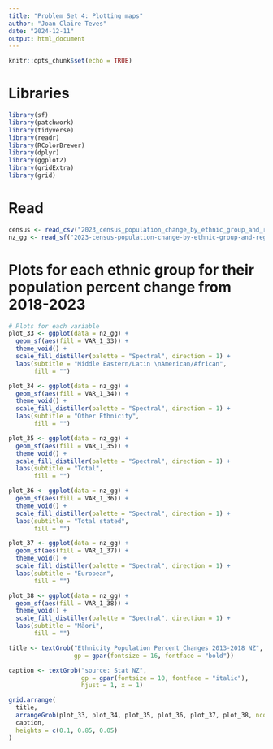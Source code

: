 ---
title: "Problem Set 4: Plotting maps"
author: "Joan Claire Teves"
date: "2024-12-11"
output: html_document
---

```{r setup, echo=FALSE, message=FALSE}
knitr::opts_chunk$set(echo = TRUE)
```

# Libraries

```{r library, echo=TRUE, message=FALSE}
library(sf)
library(patchwork)
library(tidyverse)
library(readr)
library(RColorBrewer)
library(dplyr)
library(ggplot2)
library(gridExtra)
library(grid)  


```

# Read

```{r census , echo=TRUE, message=FALSE}
census <- read_csv("2023_census_population_change_by_ethnic_group_and_rc_lookup_table.csv")
nz_gg <- read_sf("2023-census-population-change-by-ethnic-group-and-regional-c.shp")


```

# Plots for each ethnic group for their population percent change from 2018-2023

```{r plots, echo=TRUE}

# Plots for each variable
plot_33 <- ggplot(data = nz_gg) +
  geom_sf(aes(fill = VAR_1_33)) +
  theme_void() +
  scale_fill_distiller(palette = "Spectral", direction = 1) +
  labs(subtitle = "Middle Eastern/Latin \nAmerican/African",
       fill = "")

plot_34 <- ggplot(data = nz_gg) +
  geom_sf(aes(fill = VAR_1_34)) +
  theme_void() +
  scale_fill_distiller(palette = "Spectral", direction = 1) +
  labs(subtitle = "Other Ethnicity",
       fill = "")

plot_35 <- ggplot(data = nz_gg) +
  geom_sf(aes(fill = VAR_1_35)) +
  theme_void() +
  scale_fill_distiller(palette = "Spectral", direction = 1) +
  labs(subtitle = "Total",
       fill = "")

plot_36 <- ggplot(data = nz_gg) +
  geom_sf(aes(fill = VAR_1_36)) +
  theme_void() +
  scale_fill_distiller(palette = "Spectral", direction = 1) +
  labs(subtitle = "Total stated",
       fill = "")

plot_37 <- ggplot(data = nz_gg) +
  geom_sf(aes(fill = VAR_1_37)) +
  theme_void() +
  scale_fill_distiller(palette = "Spectral", direction = 1) +
  labs(subtitle = "European",
       fill = "")

plot_38 <- ggplot(data = nz_gg) +
  geom_sf(aes(fill = VAR_1_38)) +
  theme_void() +
  scale_fill_distiller(palette = "Spectral", direction = 1) +
  labs(subtitle = "Māori",
       fill = "")

title <- textGrob("Ethnicity Population Percent Changes 2013-2018 NZ", 
                  gp = gpar(fontsize = 16, fontface = "bold"))

caption <- textGrob("source: Stat NZ", 
                    gp = gpar(fontsize = 10, fontface = "italic"), 
                    hjust = 1, x = 1)

grid.arrange(
  title,
  arrangeGrob(plot_33, plot_34, plot_35, plot_36, plot_37, plot_38, ncol = 3),
  caption,
  heights = c(0.1, 0.85, 0.05)  
)


```
